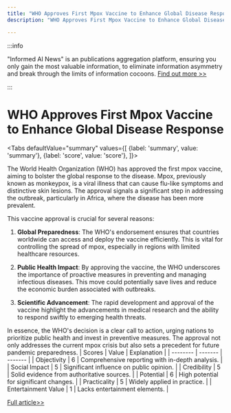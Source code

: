 ```yaml
---
title: "WHO Approves First Mpox Vaccine to Enhance Global Disease Response"
description: "WHO Approves First Mpox Vaccine to Enhance Global Disease Response"

---
```



:::info

"Informed AI News" is an publications aggregation platform, ensuring you only gain the most valuable information, to eliminate information asymmetry and break through the limits of information cocoons.  [Find out more >>](/)

:::

# WHO Approves First Mpox Vaccine to Enhance Global Disease Response


<Tabs
	defaultValue="summary"
	values={[
	{label: 'summary', value: 'summary'},
	{label: 'score', value: 'score'},
]}>
<TabItem value="summary">


The World Health Organization (WHO) has approved the first mpox vaccine, aiming to bolster the global response to the disease. Mpox, previously known as monkeypox, is a viral illness that can cause flu-like symptoms and distinctive skin lesions. The approval signals a significant step in addressing the outbreak, particularly in Africa, where the disease has been more prevalent.

This vaccine approval is crucial for several reasons:

1. **Global Preparedness**: The WHO's endorsement ensures that countries worldwide can access and deploy the vaccine efficiently. This is vital for controlling the spread of mpox, especially in regions with limited healthcare resources.

2. **Public Health Impact**: By approving the vaccine, the WHO underscores the importance of proactive measures in preventing and managing infectious diseases. This move could potentially save lives and reduce the economic burden associated with outbreaks.

3. **Scientific Advancement**: The rapid development and approval of the vaccine highlight the advancements in medical research and the ability to respond swiftly to emerging health threats.

In essence, the WHO's decision is a clear call to action, urging nations to prioritize public health and invest in preventive measures. The approval not only addresses the current mpox crisis but also sets a precedent for future pandemic preparedness.
</TabItem>
<TabItem value="score">
	| Scores     | Value   | Explanation |
	| -------- | ------- | ------- |
	| Objectivity  | 6    | Comprehensive reporting with in-depth analysis.    |
	| Social Impact | 5     | Significant influence on public opinion.    |
	| Credibility    | 5    | Solid evidence from authoritative sources.    |
	| Potential    | 6    | High potential for significant changes.    |
	| Practicality    | 5    | Widely applied in practice.    |
	| Entertainment Value    | 1    | Lacks entertainment elements.    |
</TabItem>
</Tabs>

[Full article>>](https://medicalxpress.com/news/2024-09-grants-mpox-vaccine-ramp-response.html)
